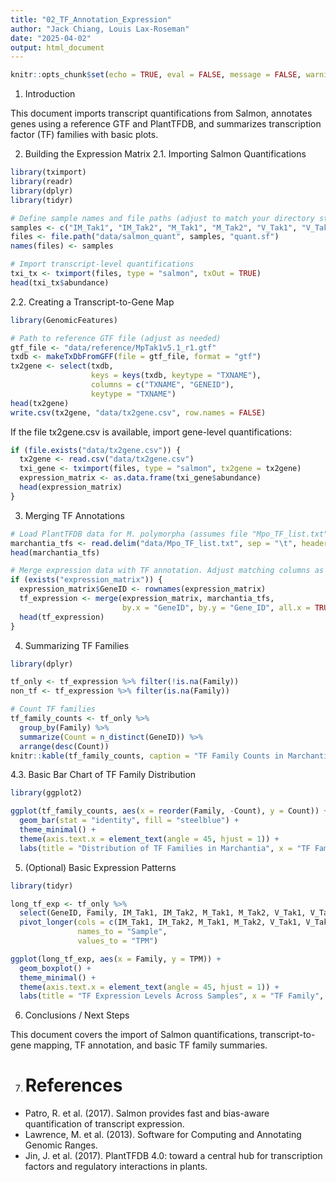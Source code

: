 ```yaml
---
title: "02_TF_Annotation_Expression"
author: "Jack Chiang, Louis Lax-Roseman"
date: "2025-04-02"
output: html_document
---
```


```r
knitr::opts_chunk$set(echo = TRUE, eval = FALSE, message = FALSE, warning = FALSE)
```

1. Introduction

This document imports transcript quantifications from Salmon, annotates genes using a reference GTF and PlantTFDB, and summarizes transcription factor (TF) families with basic plots.

2. Building the Expression Matrix
2.1. Importing Salmon Quantifications

```r
library(tximport)
library(readr)
library(dplyr)
library(tidyr)

# Define sample names and file paths (adjust to match your directory structure)
samples <- c("IM_Tak1", "IM_Tak2", "M_Tak1", "M_Tak2", "V_Tak1", "V_Tak2")
files <- file.path("data/salmon_quant", samples, "quant.sf")
names(files) <- samples

# Import transcript-level quantifications
txi_tx <- tximport(files, type = "salmon", txOut = TRUE)
head(txi_tx$abundance)

```

2.2. Creating a Transcript-to-Gene Map
```r
library(GenomicFeatures)

# Path to reference GTF file (adjust as needed)
gtf_file <- "data/reference/MpTak1v5.1_r1.gtf"
txdb <- makeTxDbFromGFF(file = gtf_file, format = "gtf")
tx2gene <- select(txdb,
                  keys = keys(txdb, keytype = "TXNAME"),
                  columns = c("TXNAME", "GENEID"),
                  keytype = "TXNAME")
head(tx2gene)
write.csv(tx2gene, "data/tx2gene.csv", row.names = FALSE)
```

If the file tx2gene.csv is available, import gene-level quantifications:


```r
if (file.exists("data/tx2gene.csv")) {
  tx2gene <- read.csv("data/tx2gene.csv")
  txi_gene <- tximport(files, type = "salmon", tx2gene = tx2gene)
  expression_matrix <- as.data.frame(txi_gene$abundance)
  head(expression_matrix)
}

```

3. Merging TF Annotations
```r
# Load PlantTFDB data for M. polymorpha (assumes file "Mpo_TF_list.txt" with columns Gene_ID and Family)
marchantia_tfs <- read.delim("data/Mpo_TF_list.txt", sep = "\t", header = TRUE)
head(marchantia_tfs)

# Merge expression data with TF annotation. Adjust matching columns as needed.
if (exists("expression_matrix")) {
  expression_matrix$GeneID <- rownames(expression_matrix)
  tf_expression <- merge(expression_matrix, marchantia_tfs,
                         by.x = "GeneID", by.y = "Gene_ID", all.x = TRUE)
  head(tf_expression)
}

```
4. Summarizing TF Families
```r
library(dplyr)

tf_only <- tf_expression %>% filter(!is.na(Family))
non_tf <- tf_expression %>% filter(is.na(Family))

# Count TF families
tf_family_counts <- tf_only %>%
  group_by(Family) %>%
  summarize(Count = n_distinct(GeneID)) %>%
  arrange(desc(Count))
knitr::kable(tf_family_counts, caption = "TF Family Counts in Marchantia Polymorpha")

```

4.3. Basic Bar Chart of TF Family Distribution
```r
library(ggplot2)

ggplot(tf_family_counts, aes(x = reorder(Family, -Count), y = Count)) +
  geom_bar(stat = "identity", fill = "steelblue") +
  theme_minimal() +
  theme(axis.text.x = element_text(angle = 45, hjust = 1)) +
  labs(title = "Distribution of TF Families in Marchantia", x = "TF Family", y = "Gene Count")


```
5. (Optional) Basic Expression Patterns

```r
library(tidyr)

long_tf_exp <- tf_only %>%
  select(GeneID, Family, IM_Tak1, IM_Tak2, M_Tak1, M_Tak2, V_Tak1, V_Tak2) %>%
  pivot_longer(cols = c(IM_Tak1, IM_Tak2, M_Tak1, M_Tak2, V_Tak1, V_Tak2),
               names_to = "Sample",
               values_to = "TPM")

ggplot(long_tf_exp, aes(x = Family, y = TPM)) +
  geom_boxplot() +
  theme_minimal() +
  theme(axis.text.x = element_text(angle = 45, hjust = 1)) +
  labs(title = "TF Expression Levels Across Samples", x = "TF Family", y = "TPM")

```
6. Conclusions / Next Steps

This document covers the import of Salmon quantifications, transcript-to-gene mapping, TF annotation, and basic TF family summaries. 

7. # References
- Patro, R. et al. (2017). Salmon provides fast and bias-aware quantification of transcript expression.
- Lawrence, M. et al. (2013). Software for Computing and Annotating Genomic Ranges.
- Jin, J. et al. (2017). PlantTFDB 4.0: toward a central hub for transcription factors and regulatory interactions in plants.

